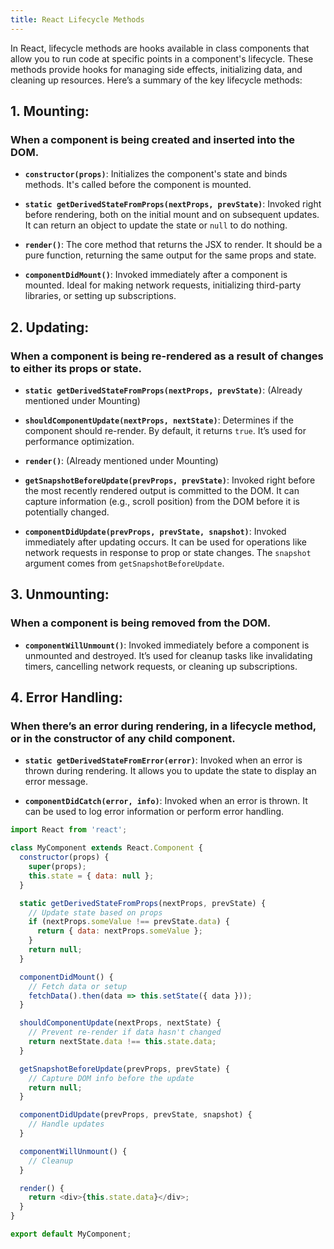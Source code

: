 ```yaml
---
title: React Lifecycle Methods
---
```


In React, lifecycle methods are hooks available in class components that allow you to run code at specific points in a component's lifecycle. These methods provide hooks for managing side effects, initializing data, and cleaning up resources. Here’s a summary of the key lifecycle methods:

## 1. Mounting:

### When a component is being created and inserted into the DOM.

- **`constructor(props)`**: Initializes the component's state and binds methods. It's called before the component is mounted.

- **`static getDerivedStateFromProps(nextProps, prevState)`**: Invoked right before rendering, both on the initial mount and on subsequent updates. It can return an object to update the state or `null` to do nothing.

- **`render()`**: The core method that returns the JSX to render. It should be a pure function, returning the same output for the same props and state.

- **`componentDidMount()`**: Invoked immediately after a component is mounted. Ideal for making network requests, initializing third-party libraries, or setting up subscriptions.

## 2. Updating:

### When a component is being re-rendered as a result of changes to either its props or state.

- **`static getDerivedStateFromProps(nextProps, prevState)`**: (Already mentioned under Mounting)

- **`shouldComponentUpdate(nextProps, nextState)`**: Determines if the component should re-render. By default, it returns `true`. It’s used for performance optimization.

- **`render()`**: (Already mentioned under Mounting)

- **`getSnapshotBeforeUpdate(prevProps, prevState)`**: Invoked right before the most recently rendered output is committed to the DOM. It can capture information (e.g., scroll position) from the DOM before it is potentially changed.

- **`componentDidUpdate(prevProps, prevState, snapshot)`**: Invoked immediately after updating occurs. It can be used for operations like network requests in response to prop or state changes. The `snapshot` argument comes from `getSnapshotBeforeUpdate`.

## 3. Unmounting:

### When a component is being removed from the DOM.

- **`componentWillUnmount()`**: Invoked immediately before a component is unmounted and destroyed. It’s used for cleanup tasks like invalidating timers, cancelling network requests, or cleaning up subscriptions.

## 4. Error Handling:

### When there’s an error during rendering, in a lifecycle method, or in the constructor of any child component.

- **`static getDerivedStateFromError(error)`**: Invoked when an error is thrown during rendering. It allows you to update the state to display an error message.

- **`componentDidCatch(error, info)`**: Invoked when an error is thrown. It can be used to log error information or perform error handling.

```JavaScript
import React from 'react';

class MyComponent extends React.Component {
  constructor(props) {
    super(props);
    this.state = { data: null };
  }

  static getDerivedStateFromProps(nextProps, prevState) {
    // Update state based on props
    if (nextProps.someValue !== prevState.data) {
      return { data: nextProps.someValue };
    }
    return null;
  }

  componentDidMount() {
    // Fetch data or setup
    fetchData().then(data => this.setState({ data }));
  }

  shouldComponentUpdate(nextProps, nextState) {
    // Prevent re-render if data hasn't changed
    return nextState.data !== this.state.data;
  }

  getSnapshotBeforeUpdate(prevProps, prevState) {
    // Capture DOM info before the update
    return null;
  }

  componentDidUpdate(prevProps, prevState, snapshot) {
    // Handle updates
  }

  componentWillUnmount() {
    // Cleanup
  }

  render() {
    return <div>{this.state.data}</div>;
  }
}

export default MyComponent;
```
